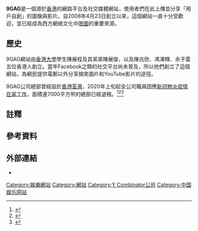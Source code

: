 {{noteTA
|1=zh-cn:余子雷;zh-tw:余子雷;
}}
{{Infobox dot-com company
| company_name         = 9GAG
| company_logo         = 9gag logo.svg
| screenshot           = 
| caption              = 
| company_type         = 私有
| foundation           = 2008年7月1日
| founder              = 陳展程<br />陳展俊<br />陳兆欣<br />馮澤輝<br />余子雷
| area_served          = 全球
| location_city        = {{HKG}}
| location_country     = 
| key_people           = {{link-en|陳展程|Ray Chan (businessman)}}（-{zh-hans:首席执行官;zh-hant:執行長;zh-cn:首席执行官;zh-hk:行政總裁;zh-tw:執行長;zh-mo:行政總裁;}-）
| homepage             = 
| num_employees        = 
| registration         = 非必要（需註冊以上載內容、留言、評分或瀏覽限制內容）
| current_status       = 活躍
| language             = [[英文|英文]]為主
| advertising          = 橫幅廣告
| alexa                = 543（{{as of|2021|11|30|alt=}}）<ref name="alexa">{{cite web |url= http://www.alexa.com/siteinfo/9gag.com |title= 9gag.com Site Info |publisher= [[Alexa_Internet|Alexa Internet]] |accessdate= 2015-09-01 |archive-date= 2016-03-22 |archive-url= https://web.archive.org/web/20160322024550/http://www.alexa.com/siteinfo/9gag.com |dead-url= no }}</ref> 
| website_type         = 社群新聞
| revenue = 
| url                  = {{URL|9GAG.com}}
}}
'''9GAG'''是一個源於[[香港|香港]]的網路平台及社交媒體網站，使用者們在此上傳並分享「用戶自創」的圖像與影片。自2008年4月23日創立以來，這個網站一直十分受歡迎，{{NoteTag|[[Facebook|Facebook]]的「讚」數超過了4130萬次，<ref>{{cite web|title=9GAG|url=https://www.facebook.com/9gag|website=9GAG on Facebook|publisher=Facebook|accessdate=2015-09-01|archive-date=2015-10-30|archive-url=https://web.archive.org/web/20151030233321/https://www.facebook.com/9gag/|dead-url=no}}</ref>[[Instagram|Instagram]]的跟隨者超過了6783萬人次，<ref>{{cite web|title=9GAG|url=https://www.instagram.com/9gag|website=9GAG on Instagram|publisher=Instagram|accessdate=2015-09-01|archive-date=2018-12-24|archive-url=https://web.archive.org/web/20181224232252/https://www.instagram.com/9gag/|dead-url=no}}</ref>而在2020年6月的[[Twitter|Twitter]]跟隨者也來到1659萬人次。<ref>{{cite web|title=9GAG|url=https://twitter.com/9GAG|website=9GAG on Twitter|publisher=Twitter|accessdate=2015-09-01|archive-date=2015-08-31|archive-url=https://web.archive.org/web/20150831072427/https://twitter.com/9GAG|dead-url=no}}</ref>}}並已經成為西方網絡文化中[[哏圖|哏圖]]的重要來源。

==歷史==
9GAG網站由[[香港大學|香港大學]]學生陳展程及其弟弟陳展俊，以及陳兆欣、馮澤輝、余子雷五位香港人創立。當年Facebook之類的社交平台尚未普及，所以他們創立了這個網站，為網民提供電郵以外分享搞笑圖片和YouTube影片的途徑。

9GAG公司總部曾經設於[[香港|香港]][[荃灣|荃灣]]，2020年上旬起全公司職員因應[[2019冠状病毒病疫情|新冠肺炎疫情]][[在家工作|在家工作]]，面積達7000平方呎的總部已經退租。<ref>{{cite web|url=https://www.facebook.com/9GAGHQ/info|title=9GAG HQ|website=9GAG HQ on Facebook|publisher=Facebook|accessdate=2015-01-20}}</ref><ref>{{cite news|title=五港青年創9GAG網　獲注資二千萬　搞笑搞出億元身家|url=http://hk.apple.nextmedia.com/news/art/20120801/16565345|work=[[蘋果日報_(香港)|蘋果日報]]|publisher=[[壹傳媒|壹傳媒]]|accessdate=2015-01-20|date=2012-08-01|archive-date=2016-11-15|archive-url=https://web.archive.org/web/20161115211349/http://hk.apple.nextmedia.com/news/art/20120801/16565345|dead-url=no}}</ref><ref>{{cite news|title=起薪五萬　媲美投行　9GAG回流　高薪挖IT人|url=http://hk.apple.nextmedia.com/news/art/20130131/18151922|work=[[蘋果日報_(香港)|蘋果日報]]|publisher=[[壹傳媒|壹傳媒]]|accessdate=2015-01-20|date=2013-01-31|archive-date=2015-06-12|archive-url=https://web.archive.org/web/20150612100047/http://hk.apple.nextmedia.com/news/art/20130131/18151922|dead-url=no}}</ref>
== 註釋 ==
{{notefoot}}
== 參考資料 ==
{{reflist}}

== 外部連結 ==
*{{official website|http://www.9gag.com}}

{{YC companies}}
[[Category:娛樂網站|Category:娛樂網站]]
[[Category:網站|Category:網站]]
[[Category:Y_Combinator公司|Category:Y Combinator公司]]
[[Category:中国娱乐网站|Category:中国娱乐网站]]